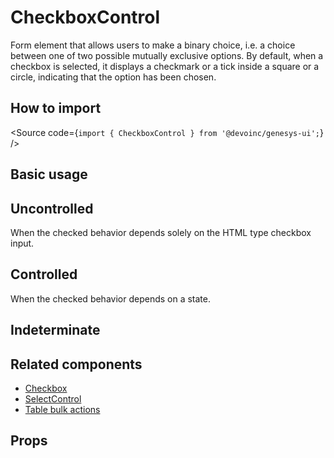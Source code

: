 

<Meta of={Stories} />

# CheckboxControl

Form element that allows users to make a binary choice, i.e. a choice between
one of two possible mutually exclusive options.
By default, when a checkbox is selected, it displays a checkmark or a tick
inside a square or a circle, indicating that the option has been chosen.

## How to import

<Source code={`import { CheckboxControl } from '@devoinc/genesys-ui';`} />

## Basic usage

<Canvas of={Stories.Playground} />

## Uncontrolled

When the checked behavior depends solely on the HTML type checkbox input.

<Canvas of={Stories.Uncontrolled} />

## Controlled

When the checked behavior depends on a state.

<Canvas of={Stories.Controlled} />

## Indeterminate

<Canvas of={Stories.Indeterminate} />

## Related components

- [Checkbox](?path=/docs/components-form-checkbox--docs)
- [SelectControl](?path=/story/components-form-selectcontrol-cases--multiple-subtle)
- [Table bulk actions](?path=/docs/components-layout-table-actions-bulkactions-by-index--overview)

## Props

<ArgTypes of={Stories} />
